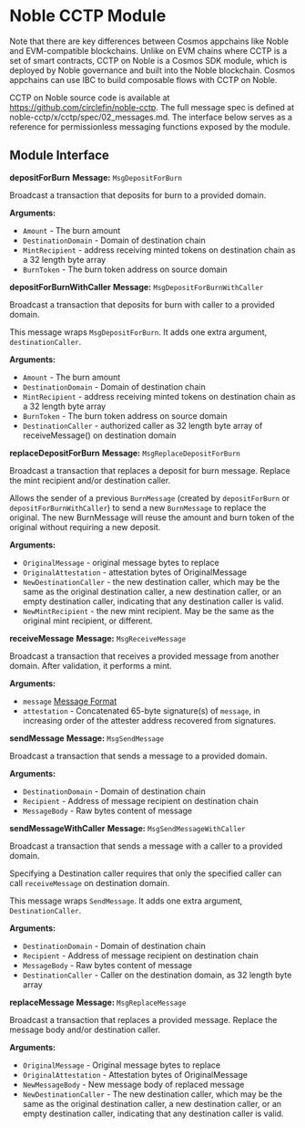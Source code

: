 # Noble CCTP Module

Note that there are key differences between Cosmos appchains like Noble and EVM-compatible blockchains. Unlike on EVM chains where CCTP is a set of smart contracts, CCTP on Noble is a Cosmos SDK module, which is deployed by Noble governance and built into the Noble blockchain. Cosmos appchains can use IBC to build composable flows with CCTP on Noble.

CCTP on Noble source code is available at https://github.com/circlefin/noble-cctp. The full message spec is defined at noble-cctp/x/cctp/spec/02_messages.md. The interface below serves as a reference for permissionless messaging functions exposed by the module.

## Module Interface

**depositForBurn**
**Message:** `MsgDepositForBurn`

Broadcast a transaction that deposits for burn to a provided domain.

**Arguments:**

- `Amount` - The burn amount
- `DestinationDomain` - Domain of destination chain
- `MintRecipient` - address receiving minted tokens on destination chain as a 32 length byte array
- `BurnToken` - The burn token address on source domain

**depositForBurnWithCaller**
**Message:** `MsgDepositForBurnWithCaller`

Broadcast a transaction that deposits for burn with caller to a provided domain.

This message wraps `MsgDepositForBurn`. It adds one extra argument, `destinationCaller`.

**Arguments:**

- `Amount` - The burn amount
- `DestinationDomain` - Domain of destination chain
- `MintRecipient` - address receiving minted tokens on destination chain as a 32 length byte array
- `BurnToken` - The burn token address on source domain
- `DestinationCaller` - authorized caller as 32 length byte array of receiveMessage() on destination domain

**replaceDepositForBurn**
**Message:** `MsgReplaceDepositForBurn`

Broadcast a transaction that replaces a deposit for burn message. Replace the mint recipient and/or destination caller.

Allows the sender of a previous `BurnMessage` (created by `depositForBurn` or `depositForBurnWithCaller`) to send a new `BurnMessage` to replace the original. The new BurnMessage will reuse the amount and burn token of the original without requiring a new deposit.

**Arguments:**

- `OriginalMessage` - original message bytes to replace
- `OriginalAttestation` - attestation bytes of OriginalMessage
- `NewDestinationCaller` - the new destination caller, which may be the same as the original destination caller, a new destination caller, or an empty destination caller, indicating that any destination caller is valid.
- `NewMintRecipient` - the new mint recipient. May be the same as the original mint recipient, or different.

**receiveMessage**
**Message:** `MsgReceiveMessage`

Broadcast a transaction that receives a provided message from another domain. After validation, it performs a mint.

**Arguments:**

- `message` [Message Format](https://developers.circle.com/stablecoins/docs/message-format)
- `attestation` - Concatenated 65-byte signature(s) of `message`, in increasing order of the attester address recovered from signatures.

**sendMessage**
**Message:** `MsgSendMessage`

Broadcast a transaction that sends a message to a provided domain.

**Arguments:**

- `DestinationDomain` - Domain of destination chain
- `Recipient` - Address of message recipient on destination chain
- `MessageBody` - Raw bytes content of message

**sendMessageWithCaller**
**Message:** `MsgSendMessageWithCaller`

Broadcast a transaction that sends a message with a caller to a provided domain.

Specifying a Destination caller requires that only the specified caller can call `receiveMessage` on destination domain.

This message wraps `SendMessage`. It adds one extra argument, `DestinationCaller`.

**Arguments:**

- `DestinationDomain` - Domain of destination chain
- `Recipient` - Address of message recipient on destination chain
- `MessageBody` - Raw bytes content of message
- `DestinationCaller` - Caller on the destination domain, as 32 length byte array

**replaceMessage**
**Message:** `MsgReplaceMessage`

Broadcast a transaction that replaces a provided message. Replace the message body and/or destination caller.

**Arguments:**

- `OriginalMessage` - Original message bytes to replace
- `OriginalAttestation` - Attestation bytes of OriginalMessage
- `NewMessageBody` - New message body of replaced message
- `NewDestinationCaller` - The new destination caller, which may be the same as the original destination caller, a new destination caller, or an empty destination caller, indicating that any destination caller is valid.
